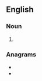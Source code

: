 ==English==

===Noun===
{{en-noun|-}}

# {{initialism of|frequency-shift keying|lang=en}}

===Anagrams===
* {{l|en|f**ks}}
* {{l|en|KFS}}